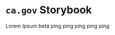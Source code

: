 
<Meta title="intro" />

<style>{`
  .content {
    margin: 50px;
  }
`}</style>

# `ca.gov` Storybook

<div className="content">
Lorem Ipsum beta ping ping ping ping ping
</div>
